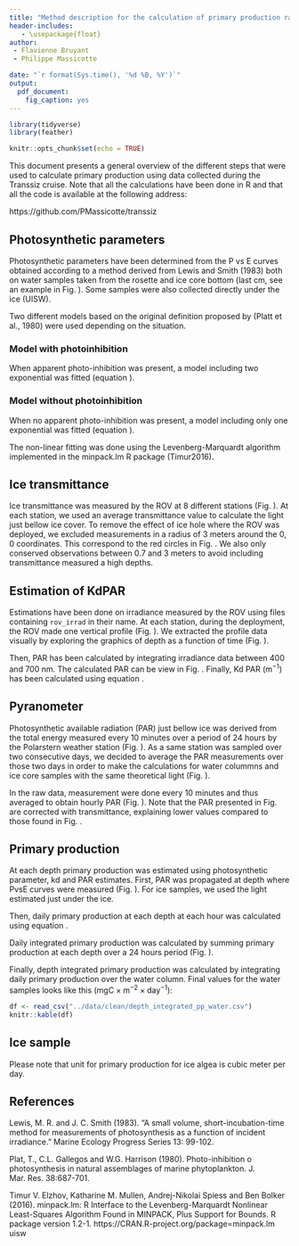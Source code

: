 ```yaml
---
title: "Method description for the calculation of primary production rates"
header-includes:
   - \usepackage{float}
author:
 - Flavienne Bruyant
 - Philippe Massicotte

date: "`r format(Sys.time(), '%d %B, %Y')`"
output:
  pdf_document:
    fig_caption: yes
---
```


```r
library(tidyverse)
library(feather)

knitr::opts_chunk$set(echo = TRUE)
```

This document presents a general overview of the different steps that were used to calculate primary production using data collected during the Transsiz cruise. Note that all the calculations have been done in R and that all the code is available at the following address:

https://github.com/PMassicotte/transsiz

## Photosynthetic parameters

Photosynthetic parameters have been determined from the P vs E curves obtained according to a method derived from Lewis and Smith (1983) both on water samples taken from the rosette and ice core bottom (last cm, see an example in Fig. \ref{fig:pvse}). Some samples were also collected directly under the ice (UISW). 

\begin{figure}[H]
\centering
\includegraphics[page = 57]{../graphs/pe_curves.pdf}
\caption{Example of a fitted PvsE curve.}
\label{fig:pvse}
\end{figure}

Two different models based on the original definition proposed by (Platt et al., 1980) were used depending on the situation.

### Model with photoinhibition

When apparent photo-inhibition was present, a model including two exponential was fitted (equation \ref{eq:two_exp}).

\begin{equation}
p = ps \times (1 - e^{-\alpha \times \frac{light}{ps}}) \times e^{-\beta \times \frac{light}{ps}} + p0
\label{eq:two_exp}
\end{equation}

### Model without photoinhibition

When no apparent photo-inhibition was present, a model including only one exponential was fitted (equation \ref{eq:one_exp}).

\begin{equation}
p = ps \times (1 - e^{-\alpha \times \frac{light}{ps}}) + p0
\label{eq:one_exp}
\end{equation}

The non-linear fitting was done using the Levenberg-Marquardt algorithm implemented in the minpack.lm R package (Timur2016).

## Ice transmittance

Ice transmittance was measured by the ROV at 8 different stations (Fig. \ref{fig:rov}). At each station, we used an average transmittance value to calculate the light just bellow ice cover. To remove the effect of ice hole where the ROV was deployed, we excluded measurements in a radius of 3 meters around the 0, 0 coordinates. This correspond to the red circles in Fig. \ref{fig:rov}. We also only conserved observations between 0.7 and 3 meters to avoid including transmittance measured a high depths.

\begin{figure}[H]
\includegraphics{../graphs/transmittance_map.pdf}
\caption{Transmittance at each position of the ROV for each stations sampled.}
\label{fig:rov}
\end{figure}

## Estimation of KdPAR

Estimations have been done on irradiance measured by the ROV using files containing `rov_irrad` in their name. At each station, during the deployment, the ROV made one vertical profile (Fig. \ref{fig:rov_depth}). We extracted the profile data visually by exploring the graphics of depth as a function of time (Fig. \ref{fig:rov_depth}).

\begin{figure}[H]
\includegraphics{../graphs/rov_vs_depth.pdf}
\caption{Depth of the ROV as a function of the time.}
\label{fig:rov_depth}
\end{figure}


Then, PAR has been calculated by integrating irradiance data between 400 and 700 nm. The calculated PAR can be view in Fig. \ref{fig:rov_par}. Finally, Kd PAR ($\text{m}^{-1}$) has been calculated using equation \ref{eq:par}.

\begin{equation}
\text{PAR} = a \times e^{-\text{kd} \times \text{z}}
\label{eq:par}
\end{equation}

\begin{figure}[H]
\includegraphics{../graphs/kd.pdf}
\caption{PAR as a function of depth. The calculated kd as been used to propagate PAR light measured by the pyranometer (see next section).}
\label{fig:rov_par}
\end{figure}

## Pyranometer

Photosynthetic available radiation (PAR) just bellow ice was derived from the total energy measured every 10 minutes over a period of 24 hours by the Polarstern weather station (Fig. \ref{fig:pyrano_10min}). As a same station was sampled over two consecutive days, we decided to average the PAR measurements over those two days in order to make the calculations for water colummns and ice core samples with the same theoretical light (Fig. \ref{fig:pyrano_10min}).

\begin{figure}[H]
\includegraphics{../graphs/pyrano.pdf}
\caption{PAR just below the surface measured by the pyranometer every 10 minutes and averaged over 48 hours station by station. Stations on May 28th and June 22nd have not been sampled for ice cores, therefore only one light profil is used.}
\label{fig:pyrano_10min}
\end{figure}

In the raw data, measurement were done every 10 minutes and thus averaged to obtain hourly PAR (Fig. \ref{fig:pyrano_60min}). Note that the PAR presented in Fig. \ref{fig:pyrano_60min} are corrected with transmittance, explaining lower values compared to those found in Fig. \ref{fig:pyrano_10min}.

\begin{figure}[H]
\includegraphics{../graphs/hourly_par.pdf}
\caption{Hourly PAR just below the ice at each hour of the day.}
\label{fig:pyrano_60min}
\end{figure}


## Primary production

At each depth primary production was estimated using photosynthetic parameter, kd and PAR estimates. First, PAR was propagated at depth where PvsE curves were measured (Fig. \ref{fig:par_z}). For ice samples, we used the light estimated just under the ice. 

\begin{figure}[H]
\includegraphics{../graphs/light_by_hour.pdf}
\caption{Propagated PAR in the water column.}
\label{fig:par_z}
\end{figure}

Then, daily primary production at each depth at each hour was calculated using equation \ref{eq:pp}.

\begin{equation}
p = ps \times (1 - e^{-\alpha \times \frac{light}{ps}})
\label{eq:pp}
\end{equation}

Daily integrated primary production was calculated by summing primary production at each depth over a 24 hours period (Fig. \ref{fig:daily_pp}).

\begin{figure}[H]
\includegraphics{../graphs/daily_pp.pdf}
\caption{Daily primary production at depths where photosynthetic parameters were measured.}
\label{fig:daily_pp}
\end{figure}

Finally, depth integrated primary production was calculated by integrating daily primary production over the water column. Final values for the water samples looks like this ($\text{mgC} \times \text{m}^{-2} \times \text{day}^{-1}$):

```r
df <- read_csv("../data/clean/depth_integrated_pp_water.csv")
knitr::kable(df)
```

## Ice sample

Please note that unit for primary production for ice algea is cubic meter per day.

\begin{figure}[H]
\includegraphics{../graphs/daily_integrated_pp_ice.pdf}
\caption{Daily primary production for ice algea.}
\label{fig:daily_ice}
\end{figure}

\begin{figure}[H]
\includegraphics{../graphs/daily_integrated_pp_uisw.pdf}
\caption{Daily primary production for phytoplankon sampled from the ice.}
\label{fig:daily_uisw}
\end{figure}

## References

Lewis, M. R. and J. C. Smith (1983). "A small volume, short-incubation-time method for measurements of photosynthesis as a function of incident irradiance." Marine Ecology Progress Series 13: 99-102.

Plat, T., C.L. Gallegos and W.G. Harrison (1980). Photo-inhibition o photosynthesis in natural assemblages of marine phytoplankton. J. Mar. Res. 38:687-701.

Timur V. Elzhov, Katharine M. Mullen, Andrej-Nikolai Spiess and Ben Bolker (2016). minpack.lm: R Interface to the Levenberg-Marquardt Nonlinear Least-Squares Algorithm Found in MINPACK, Plus Support for Bounds. R package version 1.2-1. https://CRAN.R-project.org/package=minpack.lm
uisw